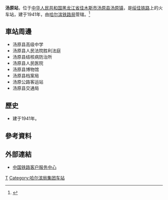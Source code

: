 {{Infobox China railway station 
|车站名称 = 汤原站
|图片 = 
|图片介绍 = 
|其他名称 =
|车站拼音 = Tangyuan
|英文名称 = Tangyuan Railway Station
|车站代码 = 
|电报码 = TYB
|拼音码 = TYU
|车站位置 = [[黑龙江省|黑龙江省]][[佳木斯市|佳木斯市]][[汤原县|汤原县]][[汤原镇|汤原镇]]
|归属 = [[哈尔滨铁路局|哈尔滨铁路局]]
|车站等级 = [[三等站_(中铁)|三等站]]
|线路 = [[绥佳铁路|绥佳铁路]]
|月台数目 = 
|股道数目 = 
}}
'''汤原站'''，位于[[中华人民共和国|中华人民共和国]][[黑龙江省|黑龙江省]][[佳木斯市|佳木斯市]][[汤原县|汤原县]][[汤原镇|汤原镇]]，是[[绥佳铁路|绥佳铁路]]上的火车站，建于1941年，由[[哈尔滨铁路局|哈尔滨铁路局]]管辖。<ref>{{Cite web |url=http://search.huochepiao.com/huochezhan/jieshao/3006.htm |title=汤原火车站介绍 |access-date=2017-01-18 |archive-date=2019-08-24 |archive-url=https://web.archive.org/web/20190824040246/http://search.huochepiao.com/huochezhan/jieshao/3006.htm |dead-url=no }}</ref>
==車站周邊==
* 汤原县高级中学
* 汤原县人民法院胜利法庭
* 汤原县结核病防治所
* 汤原县人民医院
* 汤原县博物馆
* 汤原县档案局
* 汤原公路客运站
* 汤原县交通局

==歷史==
* 建于1941年。
==參考資料==
{{reflist}}
==外部連結==
* [http://www.12306.cn/mormhweb/ 中国铁路客户服务中心] {{Wayback|url=http://www.12306.cn/mormhweb/ |date=20180205163941 }}
{{China-rail-stub}}
{{绥佳铁路}}
[[Category:佳木斯市铁路车站|T]]
[[Category:哈尔滨局集团车站|Category:哈尔滨局集团车站]]